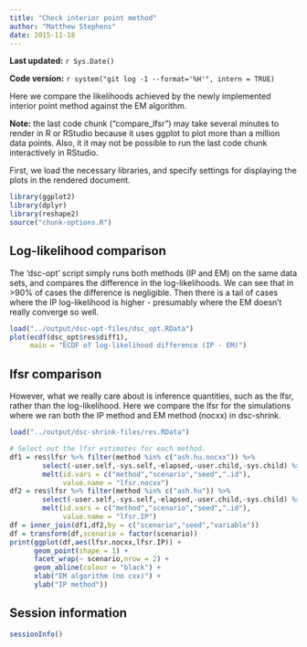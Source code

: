 ```yaml
---
title: "Check interior point method"
author: "Matthew Stephens"
date: 2015-11-18
---
```


**Last updated:** `r Sys.Date()`

**Code version:** `r system("git log -1 --format='%H'", intern = TRUE)`

Here we compare the likelihoods achieved by the newly implemented
interior point method against the EM algorithm.

**Note:** the last code chunk ("compare_lfsr") may take several minutes to 
render in R or RStudio because it uses ggplot to plot more than a million data 
points. Also, it it may not be possible to run the last code chunk 
interactively in RStudio.

First, we load the necessary libraries, and specify settings for
displaying the plots in the rendered document.

```r
library(ggplot2)
library(dplyr)
library(reshape2)
source("chunk-options.R")
```

## Log-likelihood comparison

The 'dsc-opt' script simply runs both methods (IP and EM) on the same
data sets, and compares the difference in the log-likelihoods. We can
see that in >90% of cases the difference is negligible. Then there is
a tail of cases where the IP log-likelihood is higher - presumably
where the EM doesn't really converge so well.

```r
load("../output/dsc-opt-files/dsc_opt.RData")
plot(ecdf(dsc_opt$res$diff1),
     main = "ECDF of log-likelihood difference (IP - EM)")
```

## lfsr comparison

However, what we really care about is inference quantities, such as
the lfsr, rather than the log-likelihood. Here we compare the lfsr for
the simulations where we ran both the IP method and EM method (nocxx)
in dsc-shrink.

```r
load("../output/dsc-shrink-files/res.RData")

# Select out the lfsr estimates for each method.
df1 = res$lfsr %>% filter(method %in% c("ash.hu.nocxx")) %>% 
        select(-user.self,-sys.self,-elapsed,-user.child,-sys.child) %>%
        melt(id.vars = c("method","scenario","seed",".id"),
             value.name = "lfsr.nocxx")
df2 = res$lfsr %>% filter(method %in% c("ash.hu")) %>%
        select(-user.self,-sys.self,-elapsed,-user.child,-sys.child) %>%
        melt(id.vars = c("method","scenario","seed",".id"),
             value.name = "lfsr.IP")
df = inner_join(df1,df2,by = c("scenario","seed","variable"))
df = transform(df,scenario = factor(scenario))
print(ggplot(df,aes(lfsr.nocxx,lfsr.IP)) + 
      geom_point(shape = 1) +
      facet_wrap(~ scenario,nrow = 2) +
      geom_abline(colour = "black") +
      xlab("EM algorithm (no cxx)") +
      ylab("IP method"))
```

## Session information

```r
sessionInfo()
```
